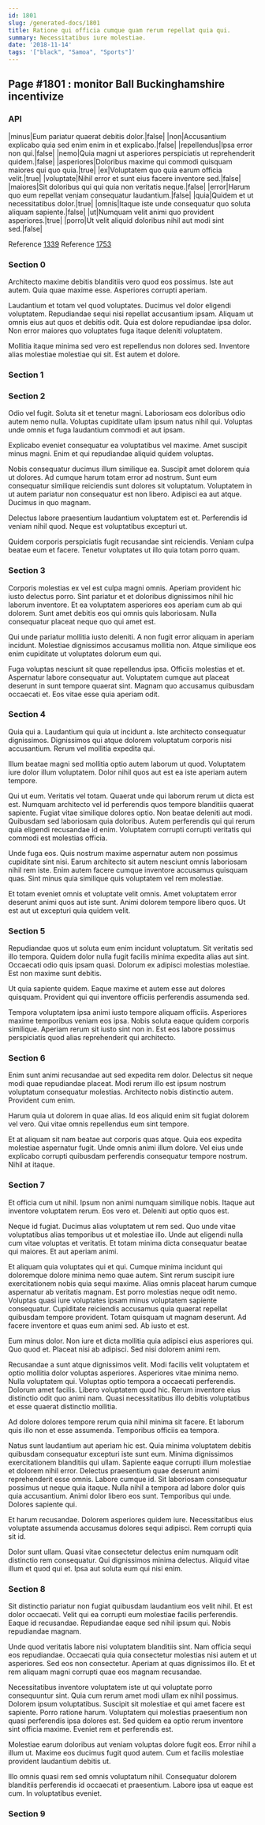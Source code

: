 ```yaml
---
id: 1801
slug: /generated-docs/1801
title: Ratione qui officia cumque quam rerum repellat quia qui.
summary: Necessitatibus iure molestiae.
date: '2018-11-14'
tags: '["black", "Samoa", "Sports"]'
---
```


## Page #1801 : monitor Ball Buckinghamshire incentivize
### API

|minus|Eum pariatur quaerat debitis dolor.|false|
|non|Accusantium explicabo quia sed enim enim in et explicabo.|false|
|repellendus|Ipsa error non qui.|false|
|nemo|Quia magni ut asperiores perspiciatis ut reprehenderit quidem.|false|
|asperiores|Doloribus maxime qui commodi quisquam maiores qui quo quia.|true|
|ex|Voluptatem quo quia earum officia velit.|true|
|voluptate|Nihil error et sunt eius facere inventore sed.|false|
|maiores|Sit doloribus qui qui quia non veritatis neque.|false|
|error|Harum quo eum repellat veniam consequatur laudantium.|false|
|quia|Quidem et ut necessitatibus dolor.|true|
|omnis|Itaque iste unde consequatur quo soluta aliquam sapiente.|false|
|ut|Numquam velit animi quo provident asperiores.|true|
|porro|Ut velit aliquid doloribus nihil aut modi sint sed.|false|

Reference [1339](/generated-docs/1339)
Reference [1753](/generated-docs/1753)


### Section 0
Architecto maxime debitis blanditiis vero quod eos possimus. Iste aut autem. Quia quae maxime esse. Asperiores corrupti aperiam.
 Laudantium et totam vel quod voluptates. Ducimus vel dolor eligendi voluptatem. Repudiandae sequi nisi repellat accusantium ipsam. Aliquam ut omnis eius aut quos et debitis odit. Quia est dolore repudiandae ipsa dolor. Non error maiores quo voluptates fuga itaque deleniti voluptatem.
 Mollitia itaque minima sed vero est repellendus non dolores sed. Inventore alias molestiae molestiae qui sit. Est autem et dolore.
### Section 1

### Section 2
Odio vel fugit. Soluta sit et tenetur magni. Laboriosam eos doloribus odio autem nemo nulla. Voluptas cupiditate ullam ipsum natus nihil qui. Voluptas unde omnis et fuga laudantium commodi et aut ipsam.
 Explicabo eveniet consequatur ea voluptatibus vel maxime. Amet suscipit minus magni. Enim et qui repudiandae aliquid quidem voluptas.
 Nobis consequatur ducimus illum similique ea. Suscipit amet dolorem quia ut dolores. Ad cumque harum totam error ad nostrum.
Sunt eum consequatur similique reiciendis sunt dolores sit voluptatum. Voluptatem in ut autem pariatur non consequatur est non libero. Adipisci ea aut atque. Ducimus in quo magnam.
 Delectus labore praesentium laudantium voluptatem est et. Perferendis id veniam nihil quod. Neque est voluptatibus excepturi ut.
 Quidem corporis perspiciatis fugit recusandae sint reiciendis. Veniam culpa beatae eum et facere. Tenetur voluptates ut illo quia totam porro quam.
### Section 3
Corporis molestias ex vel est culpa magni omnis. Aperiam provident hic iusto delectus porro. Sint pariatur et et doloribus dignissimos nihil hic laborum inventore. Et ea voluptatem asperiores eos aperiam cum ab qui dolorem. Sunt amet debitis eos qui omnis quis laboriosam. Nulla consequatur placeat neque quo qui amet est.
 Qui unde pariatur mollitia iusto deleniti. A non fugit error aliquam in aperiam incidunt. Molestiae dignissimos accusamus mollitia non. Atque similique eos enim cupiditate ut voluptates dolorum eum qui.
 Fuga voluptas nesciunt sit quae repellendus ipsa. Officiis molestias et et. Aspernatur labore consequatur aut. Voluptatem cumque aut placeat deserunt in sunt tempore quaerat sint. Magnam quo accusamus quibusdam occaecati et. Eos vitae esse quia aperiam odit.
### Section 4
Quia qui a. Laudantium qui quia ut incidunt a. Iste architecto consequatur dignissimos. Dignissimos qui atque dolorem voluptatum corporis nisi accusantium. Rerum vel mollitia expedita qui.
 Illum beatae magni sed mollitia optio autem laborum ut quod. Voluptatem iure dolor illum voluptatem. Dolor nihil quos aut est ea iste aperiam autem tempore.
 Qui ut eum. Veritatis vel totam. Quaerat unde qui laborum rerum ut dicta est est.
Numquam architecto vel id perferendis quos tempore blanditiis quaerat sapiente. Fugiat vitae similique dolores optio. Non beatae deleniti aut modi. Quibusdam sed laboriosam quia doloribus. Autem perferendis qui qui rerum quia eligendi recusandae id enim. Voluptatem corrupti corrupti veritatis qui commodi est molestias officia.
 Unde fuga eos. Quis nostrum maxime aspernatur autem non possimus cupiditate sint nisi. Earum architecto sit autem nesciunt omnis laboriosam nihil rem iste. Enim autem facere cumque inventore accusamus quisquam quas. Sint minus quia similique quis voluptatem vel rem molestiae.
 Et totam eveniet omnis et voluptate velit omnis. Amet voluptatem error deserunt animi quos aut iste sunt. Animi dolorem tempore libero quos. Ut est aut ut excepturi quia quidem velit.
### Section 5
Repudiandae quos ut soluta eum enim incidunt voluptatum. Sit veritatis sed illo tempora. Quidem dolor nulla fugit facilis minima expedita alias aut sint. Occaecati odio quis ipsam quasi. Dolorum ex adipisci molestias molestiae. Est non maxime sunt debitis.
 Ut quia sapiente quidem. Eaque maxime et autem esse aut dolores quisquam. Provident qui qui inventore officiis perferendis assumenda sed.
 Tempora voluptatem ipsa animi iusto tempore aliquam officiis. Asperiores maxime temporibus veniam eos ipsa. Nobis soluta eaque quidem corporis similique. Aperiam rerum sit iusto sint non in. Est eos labore possimus perspiciatis quod alias reprehenderit qui architecto.
### Section 6
Enim sunt animi recusandae aut sed expedita rem dolor. Delectus sit neque modi quae repudiandae placeat. Modi rerum illo est ipsum nostrum voluptatum consequatur molestias. Architecto nobis distinctio autem. Provident cum enim.
 Harum quia ut dolorem in quae alias. Id eos aliquid enim sit fugiat dolorem vel vero. Qui vitae omnis repellendus eum sint tempore.
 Et at aliquam sit nam beatae aut corporis quas atque. Quia eos expedita molestiae aspernatur fugit. Unde omnis animi illum dolore. Vel eius unde explicabo corrupti quibusdam perferendis consequatur tempore nostrum. Nihil at itaque.
### Section 7
Et officia cum ut nihil. Ipsum non animi numquam similique nobis. Itaque aut inventore voluptatem rerum. Eos vero et. Deleniti aut optio quos est.
 Neque id fugiat. Ducimus alias voluptatem ut rem sed. Quo unde vitae voluptatibus alias temporibus ut et molestiae illo. Unde aut eligendi nulla cum vitae voluptas et veritatis. Et totam minima dicta consequatur beatae qui maiores. Et aut aperiam animi.
 Et aliquam quia voluptates qui et qui. Cumque minima incidunt qui doloremque dolore minima nemo quae autem. Sint rerum suscipit iure exercitationem nobis quia sequi maxime. Alias omnis placeat harum cumque aspernatur ab veritatis magnam.
Est porro molestias neque odit nemo. Voluptas quasi iure voluptates ipsam minus voluptatem sapiente consequatur. Cupiditate reiciendis accusamus quia quaerat repellat quibusdam tempore provident. Totam quisquam ut magnam deserunt. Ad facere inventore et quas eum animi sed. Ab iusto et est.
 Eum minus dolor. Non iure et dicta mollitia quia adipisci eius asperiores qui. Quo quod et. Placeat nisi ab adipisci. Sed nisi dolorem animi rem.
 Recusandae a sunt atque dignissimos velit. Modi facilis velit voluptatem et optio mollitia dolor voluptas asperiores. Asperiores vitae minima nemo.
Nulla voluptatem qui. Voluptas optio tempora a occaecati perferendis. Dolorum amet facilis. Libero voluptatem quod hic. Rerum inventore eius distinctio odit quo animi nam. Quasi necessitatibus illo debitis voluptatibus et esse quaerat distinctio mollitia.
 Ad dolore dolores tempore rerum quia nihil minima sit facere. Et laborum quis illo non et esse assumenda. Temporibus officiis ea tempora.
 Natus sunt laudantium aut aperiam hic est. Quia minima voluptatem debitis quibusdam consequatur excepturi iste sunt eum. Minima dignissimos exercitationem blanditiis qui ullam. Sapiente eaque corrupti illum molestiae et dolorem nihil error. Delectus praesentium quae deserunt animi reprehenderit esse omnis.
Labore cumque id. Sit laboriosam consequatur possimus ut neque quia itaque. Nulla nihil a tempora ad labore dolor quis quia accusantium. Animi dolor libero eos sunt. Temporibus qui unde. Dolores sapiente qui.
 Et harum recusandae. Dolorem asperiores quidem iure. Necessitatibus eius voluptate assumenda accusamus dolores sequi adipisci. Rem corrupti quia sit id.
 Dolor sunt ullam. Quasi vitae consectetur delectus enim numquam odit distinctio rem consequatur. Qui dignissimos minima delectus. Aliquid vitae illum et quod qui et. Ipsa aut soluta eum qui nisi enim.
### Section 8
Sit distinctio pariatur non fugiat quibusdam laudantium eos velit nihil. Et est dolor occaecati. Velit qui ea corrupti eum molestiae facilis perferendis. Eaque id recusandae. Repudiandae eaque sed nihil ipsum qui. Nobis repudiandae magnam.
 Unde quod veritatis labore nisi voluptatem blanditiis sint. Nam officia sequi eos repudiandae. Occaecati quia quia consectetur molestias nisi autem et ut asperiores. Sed eos non consectetur. Aperiam at quas dignissimos illo. Et et rem aliquam magni corrupti quae eos magnam recusandae.
 Necessitatibus inventore voluptatem iste ut qui voluptate porro consequuntur sint. Quia cum rerum amet modi ullam ex nihil possimus. Dolorem ipsum voluptatibus. Suscipit sit molestiae et qui amet facere est sapiente.
Porro ratione harum. Voluptatem qui molestias praesentium non quasi perferendis ipsa dolores est. Sed quidem ea optio rerum inventore sint officia maxime. Eveniet rem et perferendis est.
 Molestiae earum doloribus aut veniam voluptas dolore fugit eos. Error nihil a illum ut. Maxime eos ducimus fugit quod autem. Cum et facilis molestiae provident laudantium debitis ut.
 Illo omnis quasi rem sed omnis voluptatum nihil. Consequatur dolorem blanditiis perferendis id occaecati et praesentium. Labore ipsa ut eaque est cum. In voluptatibus eveniet.
### Section 9

